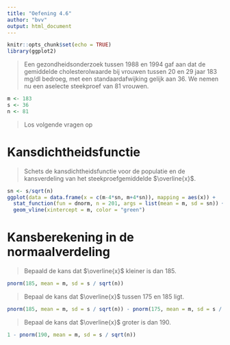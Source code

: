 ```yaml
---
title: "Oefening 4.6"
author: "bvv"
output: html_document
---
```


```r
knitr::opts_chunk$set(echo = TRUE)
library(ggplot2)
```

> Een gezondheidsonderzoek tussen 1988 en 1994 gaf aan dat de gemiddelde cholesterolwaarde bij vrouwen tussen 20 en 29 jaar 183 mg/dl bedroeg, met een standaardafwijking gelijk aan 36. We nemen nu een aselecte steekproef van 81 vrouwen.

```r
m <- 183
s <- 36
n <- 81
```

> Los volgende vragen op

# Kansdichtheidsfunctie

> Schets de kansdichtheidsfunctie voor de populatie en de kansverdeling van het steekproefgemiddelde $\overline{x}$.

```r
sn <- s/sqrt(n)
ggplot(data = data.frame(x = c(m-4*sn, m+4*sn)), mapping = aes(x)) +
  stat_function(fun = dnorm, n = 201, args = list(mean = m, sd = sn)) +
  geom_vline(xintercept = m, color = "green")
```

# Kansberekening in de normaalverdeling

> Bepaald de kans dat $\overline{x}$ kleiner is dan 185.

```r
pnorm(185, mean = m, sd = s / sqrt(n))
```

> Bepaal de kans dat $\overline{x}$ tussen 175 en 185 ligt.

```r
pnorm(185, mean = m, sd = s / sqrt(n)) - pnorm(175, mean = m, sd = s / sqrt(n))
```

> Bepaal de kans dat $\overline{x}$ groter is dan 190.

```r
1 - pnorm(190, mean = m, sd = s / sqrt(n))
```

